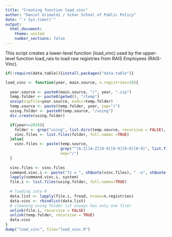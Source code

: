 ```yaml
---
title: "Creating function load_vinc"
author: "Daniel Grimaldi / Schar School of Public Policy"
date: "`r Sys.time()`"
output:
  html_document:
    theme: united
    number_sections: false
---
```


This script creates a lower-level function (load_vinc) used by the upper-level function load_rais to load raw registries from RAIS Employees (RAIS-Vinc).

```r
if(!require(data.table)){install.packages("data.table")}
```

```r
load_vinc <- function(year, main.source, n.registries=10){
  
  year.source <- paste0(main.source, "/", year, ".zip")
  temp.folder <- paste0(getwd(), "/temp")
  unzip(zipfile=year.source, exdir=temp.folder)
  temp.source <- paste(temp.folder, year, sep="/")
  using.folder <- paste0(temp.source, "/using")
  dir.create(using.folder)  

  if(year==2018){
    folder <- grep("using", list.dirs(temp.source, recursive = FALSE), value = TRUE, invert=TRUE)
    vinc.files <- list.files(folder, full.names =TRUE)   
  }else{
    vinc.files <- paste(temp.source,
                        grep("^[A-Z][A-Z][0-9][0-9][0-9][0-9]", list.files(temp.source), value = TRUE),
                        sep="/")
  }
  
  vinc.files <- vinc.files
  command.vinc.i <- paste("7z x ", shQuote(vinc.files), " -o", shQuote(using.folder), "", sep="")
  lapply(command.vinc.i, system)
  file.i <- list.files(using.folder, full.names=TRUE)
  
  # loading into R
  data.list <- lapply(file.i, fread, nrows=n.registries)
  data.vinc <- rbindlist(data.list)
  # cleaning using folder (it always has only one file)
  unlink(file.i, recursive = FALSE)
  unlink(temp.folder, recursive = TRUE)
  data.vinc
}
dump("load_vinc", file="load_vinc.R")
```